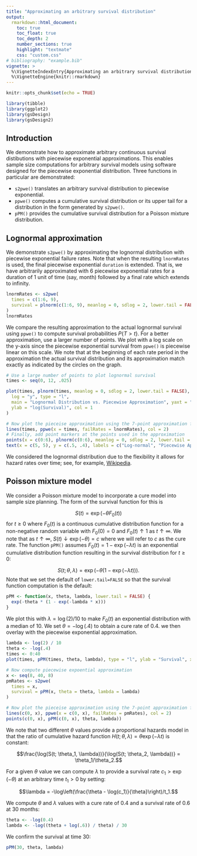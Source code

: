 ```yaml
---
title: "Approximating an arbitrary survival distribution"
output:
  rmarkdown::html_document:
    toc: true
    toc_float: true
    toc_depth: 2
    number_sections: true
    highlight: "textmate"
    css: "custom.css"
# bibliography: "example.bib"
vignette: >
  %\VignetteIndexEntry{Approximating an arbitrary survival distribution}
  %\VignetteEngine{knitr::rmarkdown}
---
```



```r
knitr::opts_chunk$set(echo = TRUE)
```

```r
library(tibble)
library(ggplot2)
library(gsDesign)
library(gsDesign2)
```

## Introduction

We demonstrate how to approximate arbitrary continuous survival distibutions with piecewise exponential approximations.
This enables sample size computations for arbitrary survival models using software designed for the piecewise exponential distribution. 
Three functions in particular are demonstrated:

- `s2pwe()` translates an arbitrary survival distribution to piecewise exponential.
- `ppwe()` computes a cumulative survival distribution or its upper tail for a distribution in the form generated by `s2pwe()`.
- `pPM()` provides the cumulative survival distribution for a Poisson mixture distribution.

## Lognormal approximation

We demonstrate `s2pwe()` by approximating the lognormal distribution with piecewise exponential failure rates.
Note that when the resulting `lnormRates` is used, the final piecewise exponential `duration` is extended.
That is, we have arbitrarily approximated with 6 piecewise exponential rates for a duration of 1 unit of time (say, month) followed by a final rate which extends to infinity.

```r
lnormRates <- s2pwe(
  times = c(1:6, 9),
  survival = plnorm(c(1:6, 9), meanlog = 0, sdlog = 2, lower.tail = FALSE)
)
lnormRates
```

We compare the resulting approximation to the actual lognormal survival using `ppwe()` to compute survival probabilities $P\{T>t\}$. For a better approximation, use a larger number of points. We plot with a log scale on the y-axis since the piecewise exponential survival from `ppwe()` is piecewise linear on this scale.
We note that at the beginning of each rate period in the approximation the actual survival distribution and its approximation match exactly as indicated by the circles on the graph.

```r
# Use a large number of points to plot lognormal survival
times <- seq(0, 12, .025)

plot(times, plnorm(times, meanlog = 0, sdlog = 2, lower.tail = FALSE),
  log = "y", type = "l",
  main = "Lognormal Distribution vs. Piecewise Approximation", yaxt = "n",
  ylab = "log(Survival)", col = 1
)

# Now plot the pieceise approximation using the 7-point approximation from above
lines(times, ppwe(x = times, failRates = lnormRates), col = 2)
# Finally, add point markers at the points used in the approximation
points(x = c(0:6), plnorm(c(0:6), meanlog = 0, sdlog = 2, lower.tail = FALSE), col = 1)
text(x = c(5, 5), y = c(.5, .4), labels = c("Log-normal", "Piecewise Approximation (7 pts)"), col = 1:2, pos = 4)
```

We considered the lognormal distribution due to the flexibility it allows for hazard rates over time; see, for example, [Wikipedia](https://en.wikipedia.org/wiki/Log-normal_distribution). 

## Poisson mixture model

We consider a Poisson mixture model to incorporate a cure model into sample size planning.
The form of the survival function for this is

$$S(t)=\exp(-\theta F_0(t))$$
for $t\ge 0$ where $F_0(t)$ is a continuous cumulative distribution function for a non-negative random variable with $F_0(0)=0$ and $F_0(t)\uparrow 1$ as $t\uparrow \infty$.
We note that as $t\uparrow \infty$, $S(t)\downarrow \exp(-\theta)=c$ where we will refer to $c$ as the cure rate.
The function `pPM()` assumes $F_0(t)=1-\exp(-\lambda t)$ is an exponential cumulative distribution function resulting in the survival distribution for $t\ge 0$:

$$S(t; \theta, \lambda) = \exp(-\theta(1-\exp(-\lambda t))).$$
Note that we set the default of `lower.tail=FALSE` so that the survival function computation is the default:

```r
pPM <- function(x, theta, lambda, lower.tail = FALSE) {
  exp(-theta * (1 - exp(-lambda * x)))
}
```

We plot this with $\lambda = \log(2) / 10$ to make $F_0(t)$ an exponential distribution with a median of 10.
We set $\theta = -\log(.4)$ to obtain a cure rate of 0.4. we then overlay with the piecewise exponential approximation.

```r
lambda <- log(2) / 10
theta <- -log(.4)
times <- 0:40
plot(times, pPM(times, theta, lambda), type = "l", ylab = "Survival", xlab = "Time", log = "y")

# Now compute piecewise expoential approximation
x <- seq(8, 40, 8)
pmRates <- s2pwe(
  times = x,
  survival = pPM(x, theta = theta, lambda = lambda)
)

# Now plot the pieceise approximation using the 7-point approximation from above
lines(c(0, x), ppwe(x = c(0, x), failRates = pmRates), col = 2)
points(c(0, x), pPM(c(0, x), theta, lambda))
```

We note that two different $\theta$ values provide a proportional hazards model in that the ratio of cumulative hazard function $H(t; \theta, \lambda) = \theta\exp(-\lambda t)$ is constant:

$$\frac{\log(S(t; \theta_1, \lambda))}{\log(S(t; \theta_2, \lambda))} = \theta_1/\theta_2.$$

For a given $\theta$ value we can compute $\lambda$ to provide a survival rate $c_1 > \exp(-\theta)$ at an arbitrary time $t_1>0$ by setting:

$$\lambda = -\log\left(\frac{\theta - \log(c_1)}{\theta}\right)/t_1.$$

We compute $\theta$ and $\lambda$ values with a cure rate of 0.4 and a survival rate of 0.6 at 30 months:

```r
theta <- -log(0.4)
lambda <- -log((theta + log(.6)) / theta) / 30
```

We confirm the survival at time 30:

```r
pPM(30, theta, lambda)
```
